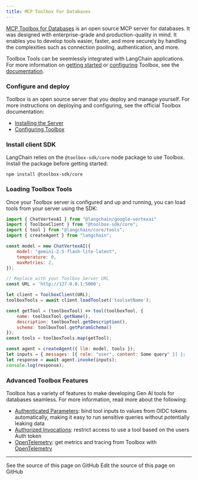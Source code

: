 ```yaml
---
title: MCP Toolbox For Databases
---
```


[MCP Toolbox for Databases](https://github.com/googleapis/genai-toolbox) is an open source MCP server for databases. It was designed with enterprise-grade and production-quality in mind. It enables you to develop tools easier, faster, and more securely by handling the complexities such as connection pooling, authentication, and more.

Toolbox Tools can be seemlessly integrated with LangChain applications. For more
information on [getting
started](https://googleapis.github.io/genai-toolbox/getting-started/local_quickstart_js/) or
[configuring](https://googleapis.github.io/genai-toolbox/getting-started/configure/)
Toolbox, see the
[documentation](https://googleapis.github.io/genai-toolbox/getting-started/introduction/).

### Configure and deploy

Toolbox is an open source server that you deploy and manage yourself. For more
instructions on deploying and configuring, see the official Toolbox
documentation:

- [Installing the Server](https://googleapis.github.io/genai-toolbox/getting-started/introduction/#installing-the-server)
- [Configuring Toolbox](https://googleapis.github.io/genai-toolbox/getting-started/configure/)

### Install client SDK

LangChain relies on the `@toolbox-sdk/core` node package to use Toolbox. Install the
package before getting started:

```shell
npm install @toolbox-sdk/core
```

### Loading Toolbox Tools

Once your Toolbox server is configured and up and running, you can load tools
from your server using the SDK:

```javascript
import { ChatVertexAI } from "@langchain/google-vertexai"
import { ToolboxClient } from "@toolbox-sdk/core";
import { tool } from "@langchain/core/tools";
import { createAgent } from "langchain";

const model = new ChatVertexAI({
    model: "gemini-2.5-flash-lite-latest",
    temperature: 0,
    maxRetries: 2,
});

// Replace with your Toolbox Server URL
const URL = 'http://127.0.0.1:5000';

let client = ToolboxClient(URL);
toolboxTools = await client.loadToolset('toolsetName');

const getTool = (toolboxTool) => tool(toolboxTool, {
    name: toolboxTool.getName(),
    description: toolboxTool.getDescription(),
    schema: toolboxTool.getParamSchema()
});
const tools = toolboxTools.map(getTool);

const agent = createAgent({ llm: model, tools });
let inputs = { messages: [{ role: "user", content: Some query" }] };
let response = await agent.invoke(inputs);
console.log(response);
```

### Advanced Toolbox Features

Toolbox has a variety of features to make developing Gen AI tools for databases seamless.
For more information, read more about the following:

- [Authenticated Parameters](https://googleapis.github.io/genai-toolbox/resources/tools/#authenticated-parameters): bind tool inputs to values from OIDC tokens automatically, making it easy to run sensitive queries without potentially leaking data
- [Authorized Invocations](https://googleapis.github.io/genai-toolbox/resources/tools/#authorized-invocations): restrict access to use a tool based on the users Auth token
- [OpenTelemetry](https://googleapis.github.io/genai-toolbox/how-to/export_telemetry/): get metrics and tracing from Toolbox with [OpenTelemetry](https://opentelemetry.io/docs/)

---

<CardGroup cols={2}>
  <Card title="View Source" icon="eye" href="https://github.com/langchain-ai/docs/blob/main/src/oss/javascript/integrations/tools/mcp_toolbox.mdx">
    See the source of this page on GitHub
  </Card>
  <Card title="Edit Source" icon="pen-to-square" href="https://github.com/langchain-ai/docs/edit/main/src/oss/javascript/integrations/tools/mcp_toolbox.mdx">
    Edit the source of this page on GitHub
  </Card>
</CardGroup>
